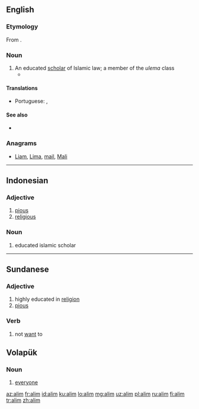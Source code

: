 {{also|Alım|alım|âlim}}
==English==

===Etymology===
From {{etyl|ar|en}} {{l|ar|عالم|tr=ʿālim}}.

===Noun===
{{en-noun}}

# An educated [[scholar]] of Islamic law; a member of the ''ulema'' class
#* {{quote-news|2007|February 25|Carla Power|A Secret History|New York Times|url=http://www.nytimes.com/2007/02/25/magazine/25wwlnEssay.t.html
|passage=Akram is a working '''alim''', lecturing in mosques and universities and dispensing fatwas on issues like inheritance and divorce.}}

====Translations====
{{trans-top|scholar of Islamic law}}
* Portuguese: {{t|pt|ulemá|m}}, {{t|pt|alim|m}}
{{trans-mid}}
{{trans-bottom}}

====See also====
* {{pedialite|Ulema}}

===Anagrams===
* [[Liam#English|Liam]], [[Lima#English|Lima]], [[mail#English|mail]], [[Mali#English|Mali]]

----

==Indonesian==

===Adjective===
{{head|id|adjective}}

# [[pious]]
# [[religious]]

===Noun===
{{head|id|noun}}

# educated islamic scholar

----

==Sundanese==

===Adjective===
{{head|su|adjective}}

# highly educated in [[religion]]
# [[pious]]

===Verb===
{{head|su|verb}}

# not [[want]] to

==Volapük==

===Noun===
{{head|vo|noun|plural|alims}}

# [[everyone]]

[[az:alim]]
[[fr:alim]]
[[id:alim]]
[[ku:alim]]
[[lo:alim]]
[[mg:alim]]
[[uz:alim]]
[[pl:alim]]
[[ru:alim]]
[[fi:alim]]
[[tr:alim]]
[[zh:alim]]